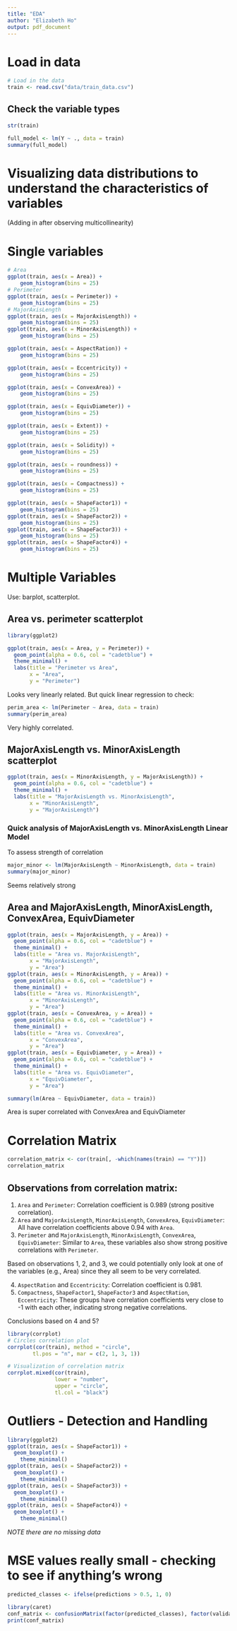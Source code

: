 ```yaml
---
title: "EDA"
author: "Elizabeth Ho"
output: pdf_document
---
```


# Load in data
```r
# Load in the data
train <- read.csv("data/train_data.csv")
```

## Check the variable types
```r
str(train)
```

```r
full_model <- lm(Y ~ ., data = train)
summary(full_model)
```
# Visualizing data distributions to understand the characteristics of variables
(Adding in after observing multicollinearity)

# Single variables
```r
# Area
ggplot(train, aes(x = Area)) +
    geom_histogram(bins = 25)
# Perimeter
ggplot(train, aes(x = Perimeter)) +
    geom_histogram(bins = 25)
# MajorAxisLength
ggplot(train, aes(x = MajorAxisLength)) +
    geom_histogram(bins = 25)
ggplot(train, aes(x = MinorAxisLength)) +
    geom_histogram(bins = 25)
```

```r
ggplot(train, aes(x = AspectRation)) +
    geom_histogram(bins = 25)

ggplot(train, aes(x = Eccentricity)) +
    geom_histogram(bins = 25)

ggplot(train, aes(x = ConvexArea)) +
    geom_histogram(bins = 25)

ggplot(train, aes(x = EquivDiameter)) +
    geom_histogram(bins = 25)
```

```r
ggplot(train, aes(x = Extent)) +
    geom_histogram(bins = 25)

ggplot(train, aes(x = Solidity)) +
    geom_histogram(bins = 25)

ggplot(train, aes(x = roundness)) +
    geom_histogram(bins = 25)

ggplot(train, aes(x = Compactness)) +
    geom_histogram(bins = 25)
```

```r
ggplot(train, aes(x = ShapeFactor1)) +
    geom_histogram(bins = 25)
ggplot(train, aes(x = ShapeFactor2)) +
    geom_histogram(bins = 25)
ggplot(train, aes(x = ShapeFactor3)) +
    geom_histogram(bins = 25)
ggplot(train, aes(x = ShapeFactor4)) +
    geom_histogram(bins = 25)
```
# Multiple Variables
Use: barplot, scatterplot.

## Area vs. perimeter scatterplot
```r
library(ggplot2)

ggplot(train, aes(x = Area, y = Perimeter)) +
  geom_point(alpha = 0.6, col = "cadetblue") +
  theme_minimal() +
  labs(title = "Perimeter vs Area",
       x = "Area",
       y = "Perimeter")
```
Looks very linearly related. But quick linear regression to check:
```r
perim_area <- lm(Perimeter ~ Area, data = train)
summary(perim_area)
```
Very highly correlated.

## MajorAxisLength vs. MinorAxisLength scatterplot
```r
ggplot(train, aes(x = MinorAxisLength, y = MajorAxisLength)) +
  geom_point(alpha = 0.6, col = "cadetblue") +
  theme_minimal() +
  labs(title = "MajorAxisLength vs. MinorAxisLength",
       x = "MinorAxisLength",
       y = "MajorAxisLength")
```
### Quick analysis of MajorAxisLength vs. MinorAxisLength Linear Model
To assess strength of correlation
```r
major_minor <- lm(MajorAxisLength ~ MinorAxisLength, data = train)
summary(major_minor)
```
Seems relatively strong

## Area and MajorAxisLength, MinorAxisLength, ConvexArea, EquivDiameter
```r
ggplot(train, aes(x = MajorAxisLength, y = Area)) +
  geom_point(alpha = 0.6, col = "cadetblue") +
  theme_minimal() +
  labs(title = "Area vs. MajorAxisLength",
       x = "MajorAxisLength",
       y = "Area")
ggplot(train, aes(x = MinorAxisLength, y = Area)) +
  geom_point(alpha = 0.6, col = "cadetblue") +
  theme_minimal() +
  labs(title = "Area vs. MinorAxisLength",
       x = "MinorAxisLength",
       y = "Area")
ggplot(train, aes(x = ConvexArea, y = Area)) +
  geom_point(alpha = 0.6, col = "cadetblue") +
  theme_minimal() +
  labs(title = "Area vs. ConvexArea",
       x = "ConvexArea",
       y = "Area")
ggplot(train, aes(x = EquivDiameter, y = Area)) +
  geom_point(alpha = 0.6, col = "cadetblue") +
  theme_minimal() +
  labs(title = "Area vs. EquivDiameter",
       x = "EquivDiameter",
       y = "Area")
```
```r
summary(lm(Area ~ EquivDiameter, data = train))
```
Area is super correlated with ConvexArea and EquivDiameter

# Correlation Matrix

```r
correlation_matrix <- cor(train[, -which(names(train) == "Y")])
correlation_matrix
```
## Observations from correlation matrix:

1. `Area` and `Perimeter`: Correlation coefficient is 0.989 (strong positive correlation).
2. `Area` and `MajorAxisLength`, `MinorAxisLength`, `ConvexArea`, `EquivDiameter`: All have correlation coefficients above 0.94 with `Area`.
3. `Perimeter` and `MajorAxisLength`, `MinorAxisLength`, `ConvexArea`, `EquivDiameter`: Similar to `Area`, these variables also show strong positive correlations with `Perimeter`.

Based on observations 1, 2, and 3, we could potentially only look at one of the variables (e.g., Area) since they all seem to be very correlated.

4. `AspectRation` and `Eccentricity`: Correlation coefficient is 0.981.
5. `Compactness`, `ShapeFactor1`, `ShapeFactor3` and `AspectRation`, `Eccentricity`: These groups have correlation coefficients very close to -1 with each other, indicating strong negative correlations.

Conclusions based on 4 and 5?

```r
library(corrplot)
# Circles correlation plot
corrplot(cor(train), method = "circle",
        tl.pos = "n", mar = c(2, 1, 3, 1)) 
```

```r
# Visualization of correlation matrix
corrplot.mixed(cor(train),
               lower = "number", 
               upper = "circle",
               tl.col = "black")
```

# Outliers - Detection and Handling
```r
library(ggplot2)
ggplot(train, aes(x = ShapeFactor1)) + 
  geom_boxplot() +
    theme_minimal()
ggplot(train, aes(x = ShapeFactor2)) + 
  geom_boxplot() +
    theme_minimal()
ggplot(train, aes(x = ShapeFactor3)) + 
  geom_boxplot() +
    theme_minimal()
ggplot(train, aes(x = ShapeFactor4)) + 
  geom_boxplot() +
    theme_minimal()
```
*NOTE there are no missing data*

   
# MSE values really small - checking to see if anything's wrong
```r
predicted_classes <- ifelse(predictions > 0.5, 1, 0) 

library(caret)
conf_matrix <- confusionMatrix(factor(predicted_classes), factor(validation_set$Y))
print(conf_matrix)
```

